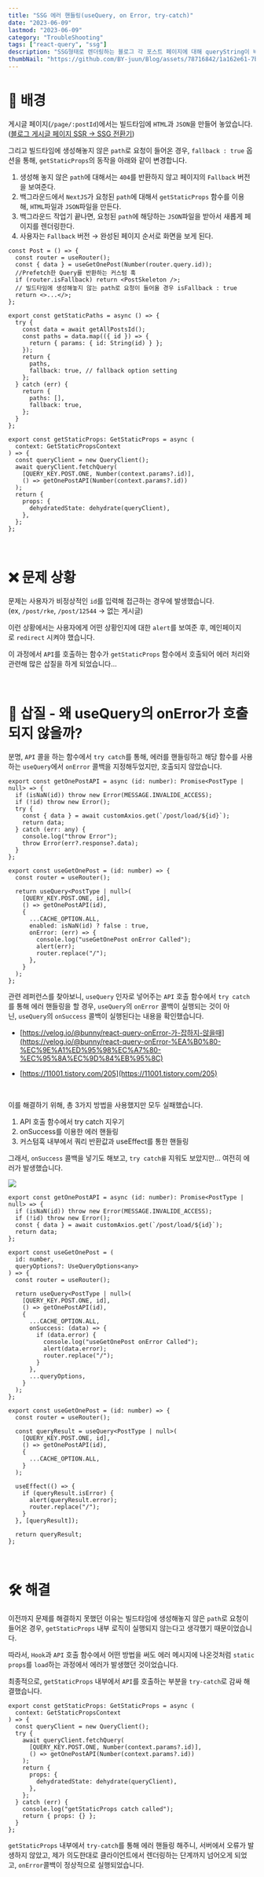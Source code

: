 ```yaml
---
title: "SSG 에러 핸들링(useQuery, on Error, try-catch)"
date: "2023-06-09"
lastmod: "2023-06-09"
category: "TroubleShooting"
tags: ["react-query", "ssg"]
description: "SSG형태로 렌더링하는 블로그 각 포스트 페이지에 대해 queryString이 비정상적인 경우에 대한 에러핸들링을 다룬 포스트입니다."
thumbNail: "https://github.com/BY-juun/Blog/assets/78716842/1a162e61-7b6f-455c-98c4-e9bf0bf92bc7"
---
```


# 🌄 배경

게시글 페이지(`/page/:postId`)에서는 빌드타임에 `HTML`과 `JSON`을 만들어 놓았습니다. ([블로그 게시글 페이지 SSR → SSG 전환기](https://byjuun.com/posts/React/blog-ssr-to-ssg))

그리고 빌드타임에 생성해놓지 않은 `path`로 요청이 들어온 경우, `fallback : true` 옵션을 통해, `getStaticProps`의 동작을 아래와 같이 변경합니다.

1. 생성해 놓지 않은 `path`에 대해서는 `404`를 반환하지 않고 페이지의 `Fallback` 버전을 보여준다.
2. 백그라운드에서 `NextJS`가 요청된 `path`에 대해서 `getStaticProps` 함수를 이용해, `HTML`파일과 `JSON`파일을 만든다.
3. 백그라운드 작업기 끝나면, 요청된 `path`에 해당하는 `JSON`파일을 받아서 새롭게 페이지를 렌더링한다.
4. 사용자는 `Fallback` 버전 → 완성된 페이지 순서로 화면을 보게 된다.

```tsx title="pages/post.tsx"
const Post = () => {
  const router = useRouter();
  const { data } = useGetOnePost(Number(router.query.id));
  //Prefetch한 Query를 반환하는 커스텀 훅
  if (router.isFallback) return <PostSkeleton />;
  // 빌드타임에 생성해놓지 않는 path로 요청이 들어올 경우 isFallback : true
  return <>...</>;
};

export const getStaticPaths = async () => {
  try {
    const data = await getAllPostsId();
    const paths = data.map(({ id }) => {
      return { params: { id: String(id) } };
    });
    return {
      paths,
      fallback: true, // fallback option setting
    };
  } catch (err) {
    return {
      paths: [],
      fallback: true,
    };
  }
};

export const getStaticProps: GetStaticProps = async (
  context: GetStaticPropsContext
) => {
  const queryClient = new QueryClient();
  await queryClient.fetchQuery(
    [QUERY_KEY.POST.ONE, Number(context.params?.id)],
    () => getOnePostAPI(Number(context.params?.id))
  );
  return {
    props: {
      dehydratedState: dehydrate(queryClient),
    },
  };
};
```

<br />

# ❌ 문제 상황

문제는 사용자가 비정상적인 `id`를 입력해 접근하는 경우에 발생했습니다. (ex, `/post/rke`, `/post/12544` → 없는 게시글)

이런 상황에서는 사용자에게 어떤 상황인지에 대한 `alert`를 보여준 후, 메인페이지로 `redirect` 시켜야 했습니다.

이 과정에서 `API`를 호출하는 함수가 `getStaticProps` 함수에서 호출되어 에러 처리와 관련해 많은 삽질을 하게 되었습니다…

<br />

# 🤔 삽질 - 왜 useQuery의 onError가 호출되지 않을까?

분명, `API` 콜을 하는 함수에서 `try catch`를 통해, 에러를 핸들링하고 해당 함수를 사용하는 `useQuery`에서 `onError` 콜백을 지정해두었지만, 호출되지 않았습니다.

```tsx {22-26}
export const getOnePostAPI = async (id: number): Promise<PostType | null> => {
  if (isNaN(id)) throw new Error(MESSAGE.INVALIDE_ACCESS);
  if (!id) throw new Error();
  try {
    const { data } = await customAxios.get(`/post/load/${id}`);
    return data;
  } catch (err: any) {
    console.log("throw Error");
    throw Error(err?.response?.data);
  }
};

export const useGetOnePost = (id: number) => {
  const router = useRouter();

  return useQuery<PostType | null>(
    [QUERY_KEY.POST.ONE, id],
    () => getOnePostAPI(id),
    {
      ...CACHE_OPTION.ALL,
      enabled: isNaN(id) ? false : true,
      onError: (err) => {
        console.log("useGetOnePost onError Called");
        alert(err);
        router.replace("/");
      },
    }
  );
};
```

관련 레퍼런스를 찾아보니, `useQuery` 인자로 넣어주는 `API` 호출 함수에서 `try catch`를 통해 에러 핸들링을 할 경우, `useQuery`의 `onError` 콜백이 실행되는 것이 아닌, `useQuery`의 `onSuccess` 콜백이 실행된다는 내용을 확인했습니다.

- [https://velog.io/@bunny/react-query-onError-가-잡하지-않을때](https://velog.io/@bunny/react-query-onError-%EA%B0%80-%EC%9E%A1%ED%95%98%EC%A7%80-%EC%95%8A%EC%9D%84%EB%95%8C)

- [https://11001.tistory.com/205](https://11001.tistory.com/205)

<br />

이를 해결하기 위해, 총 3가지 방법을 사용했지만 모두 실패했습니다.

1. API 호출 함수에서 try catch 지우기
2. onSuccess를 이용한 에러 핸들링
3. 커스텀훅 내부에서 쿼리 반환값과 useEffect를 통한 핸들링

그래서, `onSuccess` 콜백을 넣기도 해보고, `try catch를` 지워도 보았지만… 여전히 에러가 발생했습니다.

<img src="https://github.com/BY-juun/Blog/assets/78716842/2370dbee-47f9-42d0-bc2e-b6706813140e" />

```tsx title="1. try-catch 지우기"
export const getOnePostAPI = async (id: number): Promise<PostType | null> => {
  if (isNaN(id)) throw new Error(MESSAGE.INVALIDE_ACCESS);
  if (!id) throw new Error();
  const { data } = await customAxios.get(`/post/load/${id}`);
  return data;
};
```

```tsx title="2. onSuccess로 핸들링 (try-catch는 그대로)"
export const useGetOnePost = (
  id: number,
  queryOptions?: UseQueryOptions<any>
) => {
  const router = useRouter();

  return useQuery<PostType | null>(
    [QUERY_KEY.POST.ONE, id],
    () => getOnePostAPI(id),
    {
      ...CACHE_OPTION.ALL,
      onSuccess: (data) => {
        if (data.error) {
          console.log("useGetOnePost onError Called");
          alert(data.error);
          router.replace("/");
        }
      },
      ...queryOptions,
    }
  );
};
```

```tsx title="3. Query결과와 useEffect를 이용한 핸들링"
export const useGetOnePost = (id: number) => {
  const router = useRouter();

  const queryResult = useQuery<PostType | null>(
    [QUERY_KEY.POST.ONE, id],
    () => getOnePostAPI(id),
    {
      ...CACHE_OPTION.ALL,
    }
  );

  useEffect(() => {
    if (queryResult.isError) {
      alert(queryResult.error);
      router.replace("/");
    }
  }, [queryResult]);

  return queryResult;
};
```

<br />

# 🛠 해결

이전까지 문제를 해결하지 못했던 이유는 빌드타임에 생성해놓지 않은 `path`로 요청이 들어온 경우, `getStaticProps` 내부 로직이 실행되지 않는다고 생각했기 때문이었습니다.

따라서, `Hook`과 `API` 호출 함수에서 어떤 방법을 써도 에러 메시지에 나온것처럼 `static props`를 `load`하는 과정에서 에러가 발생했던 것이었습니다.

최종적으로, `getStaticProps` 내부에서 `API`를 호출하는 부분을 `try-catch`로 감싸 해결했습니다.

```tsx
export const getStaticProps: GetStaticProps = async (
  context: GetStaticPropsContext
) => {
  const queryClient = new QueryClient();
  try {
    await queryClient.fetchQuery(
      [QUERY_KEY.POST.ONE, Number(context.params?.id)],
      () => getOnePostAPI(Number(context.params?.id))
    );
    return {
      props: {
        dehydratedState: dehydrate(queryClient),
      },
    };
  } catch (err) {
    console.log("getStaticProps catch called");
    return { props: {} };
  }
};
```

`getStaticProps` 내부에서 `try-catch`를 통해 에러 핸들링 해주니, 서버에서 오류가 발생하지 않았고, 제가 의도한대로 클라이언트에서 렌더링하는 단계까지 넘어오게 되었고, `onError`콜백이 정상적으로 실행되었습니다.
